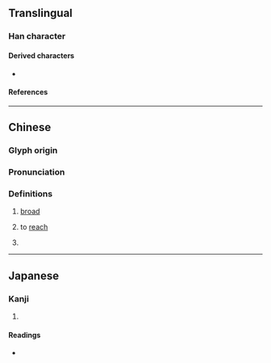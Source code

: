 {{also|㐬}}
{{character info}}
==Translingual==

===Han character===
{{Han char|rn=47|rad=巛|as=03|sn=6|four=00211|canj=YVHLU|ids=⿱亡𫶧}}

====Derived characters====
*{{l|mul|[[𡜋]], [[㡆]], [[㤺]], [[𣆖]], [[䀮]], [[𰨧]], [[𥿼]], [[𧧢]], [[𩣇]], [[𩶶]], [[𧠰]], [[𩣐]], [[𪀞]], [[𢂠]], [[𡧽]], [[荒]]}}

====References====
{{Han ref|kx=0324.060|dkj=08679|dj=0624.110|hdz=10283.040|uh=5DDF}}

----

==Chinese==
{{zh-forms|alt=㠩}}

===Glyph origin===
{{Han etym}}

===Pronunciation===
{{zh-pron
|m=huāng
|c=fong1
|mc=y
|oc=y
|ma=
|cat=a,v
}}

===Definitions===
{{zh-hanzi}}

# {{lb|zh|obsolete}} [[broad]]
# {{lb|zh|obsolete|rare}} to [[reach]]
# {{lb|zh|obsolete}} {{zh-alt-form|荒|to abandon}}

----

==Japanese==

===Kanji===
{{ja-kanji|grade=|rs=巛03}}

# {{rfdef|ja|sort=巛03}}

====Readings====
* {{ja-readings|on=[[こう]] (kō)|kun=}}